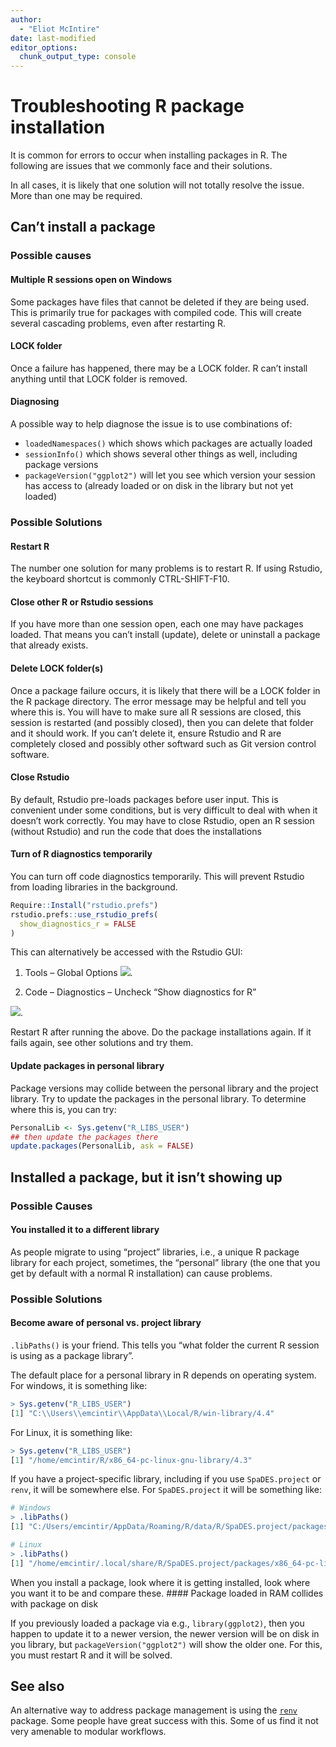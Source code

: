 ```yaml
---
author:
  - "Eliot McIntire"
date: last-modified
editor_options:
  chunk_output_type: console
---
```


# Troubleshooting R package installation {#sec-TroubleShoot}

It is common for errors to occur when installing packages in R. The
following are issues that we commonly face and their solutions.

In all cases, it is likely that one solution will not totally resolve
the issue. More than one may be required.

## Can't install a package

### Possible causes

#### Multiple R sessions open on Windows

Some packages have files that cannot be deleted if they are being used.
This is primarily true for packages with compiled code. This will create
several cascading problems, even after restarting R.

#### LOCK folder

Once a failure has happened, there may be a LOCK folder. R can't install
anything until that LOCK folder is removed.

#### Diagnosing

A possible way to help diagnose the issue is to use combinations of:

-   `loadedNamespaces()` which shows which packages are actually loaded
-   `sessionInfo()` which shows several other things as well, including
    package versions
-   `packageVersion("ggplot2")` will let you see which version your
    session has access to (already loaded or on disk in the library but
    not yet loaded)

### Possible Solutions

#### Restart R

The number one solution for many problems is to restart R. If using
Rstudio, the keyboard shortcut is commonly CTRL-SHIFT-F10.

#### Close other R or Rstudio sessions

If you have more than one session open, each one may have packages
loaded. That means you can't install (update), delete or uninstall a
package that already exists.

#### Delete LOCK folder(s)

Once a package failure occurs, it is likely that there will be a LOCK
folder in the R package directory. The error message may be helpful and
tell you where this is. You will have to make sure all R sessions are
closed, this session is restarted (and possibly closed), then you can
delete that folder and it should work. If you can't delete it, ensure
Rstudio and R are completely closed and possibly other softward such as
Git version control software.

#### Close Rstudio

By default, Rstudio pre-loads packages before user input. This is
convenient under some conditions, but is very difficult to deal with
when it doesn't work correctly. You may have to close Rstudio, open an R
session (without Rstudio) and run the code that does the installations

#### Turn of R diagnostics temporarily

You can turn off code diagnostics temporarily. This will prevent Rstudio
from loading libraries in the background.

```r
Require::Install("rstudio.prefs")
rstudio.prefs::use_rstudio_prefs(
  show_diagnostics_r = FALSE
)
```

This can alternatively be accessed with the Rstudio GUI:

1.  Tools -- Global Options
    ![](assets/GUI%20to%20remove%20Code%20Diagnostics%201.PNG).

2.  Code -- Diagnostics -- Uncheck "Show diagnostics for R"

![](assets/GUI%20to%20remove%20Code%20Diagnostics.PNG).

Restart R after running the above. Do the package installations again.
If it fails again, see other solutions and try them.

#### Update packages in personal library

Package versions may collide between the personal library and the
project library. Try to update the packages in the personal library. To
determine where this is, you can try:

```r
PersonalLib <- Sys.getenv("R_LIBS_USER")
## then update the packages there
update.packages(PersonalLib, ask = FALSE)
```

## Installed a package, but it isn't showing up

### Possible Causes

#### You installed it to a different library

As people migrate to using "project" libraries, i.e., a unique R package
library for each project, sometimes, the "personal" library (the one
that you get by default with a normal R installation) can cause
problems.

### Possible Solutions

#### Become aware of personal vs. project library

`.libPaths()` is your friend. This tells you "what folder the current R
session is using as a package library".

The default place for a personal library in R depends on operating
system. For windows, it is something like:

```r
> Sys.getenv("R_LIBS_USER")
[1] "C:\\Users\\emcintir\\AppData\\Local/R/win-library/4.4"
```

For Linux, it is something like:

```r
> Sys.getenv("R_LIBS_USER")
[1] "/home/emcintir/R/x86_64-pc-linux-gnu-library/4.3"
```

If you have a project-specific library, including if you use
`SpaDES.project` or `renv`, it will be somewhere else. For
`SpaDES.project` it will be something like:

```r
# Windows
> .libPaths()
[1] "C:/Users/emcintir/AppData/Roaming/R/data/R/SpaDES.project/packages/x86_64-w64-mingw32/4.4"

# Linux
> .libPaths()
[1] "/home/emcintir/.local/share/R/SpaDES.project/packages/x86_64-pc-linux-gnu/4.3"
```

When you install a package, look where it is getting installed, look
where you want it to be and compare these. \#### Package loaded in RAM
collides with package on disk

If you previously loaded a package via e.g., `library(ggplot2)`, then
you happen to update it to a newer version, the newer version will be on
disk in you library, but `packageVersion("ggplot2")` will show the older
one. For this, you must restart R and it will be solved.

## See also

An alternative way to address package management is using the
[`renv`](https://rstudio.github.io/renv/articles/renv.html) package.
Some people have great success with this. Some of us find it not very
amenable to modular workflows.
